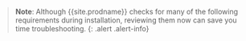 
>**Note**: Although {{site.prodname}} checks for many of the following requirements during installation, reviewing them now can save you time troubleshooting.
{: .alert .alert-info}